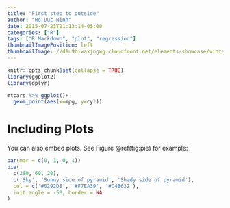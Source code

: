 ```yaml
---
title: "First step to outside"
author: "Ho Duc Ninh"
date: 2015-07-23T21:13:14-05:00
categories: ["R"]
tags: ["R Markdown", "plot", "regression"]
thumbnailImagePosition: left
thumbnailImage: //d1u9biwaxjngwg.cloudfront.net/elements-showcase/vintage-140.jpg
---
```


```r
knitr::opts_chunk$set(collapse = TRUE)
library(ggplot2)
library(dplyr)
```


```r
mtcars %>% ggplot()+
  geom_point(aes(x=mpg, y=cyl))
```

# Including Plots

You can also embed plots. See Figure \@ref(fig:pie) for example:

```r
par(mar = c(0, 1, 0, 1))
pie(
  c(280, 60, 20),
  c('Sky', 'Sunny side of pyramid', 'Shady side of pyramid'),
  col = c('#0292D8', '#F7EA39', '#C4B632'),
  init.angle = -50, border = NA
)
```
